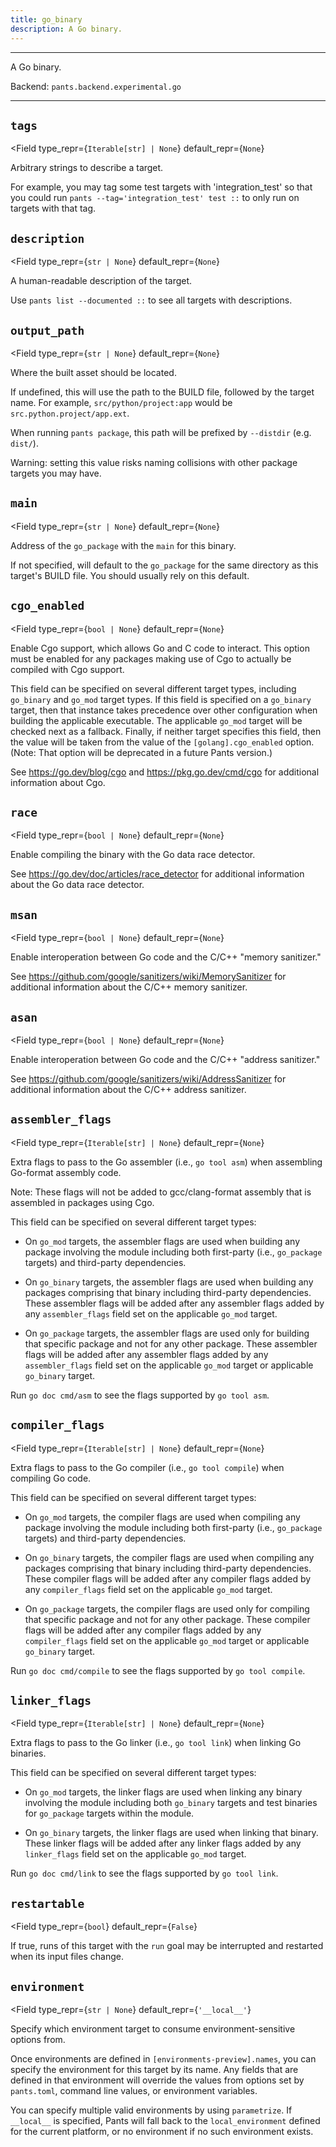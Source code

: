 ```yaml
---
title: go_binary
description: A Go binary.
---
```



---

A Go binary.

Backend: <span className="color--primary">`pants.backend.experimental.go`</span>

---

<span className={styles.options}>

## `tags`

<Field
    type_repr={`Iterable[str] | None`}
    default_repr={`None`}
>

Arbitrary strings to describe a target.

For example, you may tag some test targets with &#x27;integration_test&#x27; so that you could run `pants --tag='integration_test' test ::` to only run on targets with that tag.

</Field>

## `description`

<Field
    type_repr={`str | None`}
    default_repr={`None`}
>

A human-readable description of the target.

Use `pants list --documented ::` to see all targets with descriptions.

</Field>

## `output_path`

<Field
    type_repr={`str | None`}
    default_repr={`None`}
>

Where the built asset should be located.

If undefined, this will use the path to the BUILD file, followed by the target name. For example, `src/python/project:app` would be `src.python.project/app.ext`.

When running `pants package`, this path will be prefixed by `--distdir` (e.g. `dist/`).

Warning: setting this value risks naming collisions with other package targets you may have.

</Field>

## `main`

<Field
    type_repr={`str | None`}
    default_repr={`None`}
>

Address of the `go_package` with the `main` for this binary.

If not specified, will default to the `go_package` for the same directory as this target&#x27;s BUILD file. You should usually rely on this default.

</Field>

## `cgo_enabled`

<Field
    type_repr={`bool | None`}
    default_repr={`None`}
>

Enable Cgo support, which allows Go and C code to interact. This option must be enabled for any packages making use of Cgo to actually be compiled with Cgo support.

This field can be specified on several different target types, including `go_binary` and `go_mod` target types. If this field is specified on a `go_binary` target, then that instance takes precedence over other configuration when building the applicable executable. The applicable `go_mod` target will be checked next as a fallback. Finally, if neither target specifies this field, then the value will be taken from the value of the `[golang].cgo_enabled` option. (Note: That option will be deprecated in a future Pants version.)

See https://go.dev/blog/cgo and https://pkg.go.dev/cmd/cgo for additional information about Cgo.

</Field>

## `race`

<Field
    type_repr={`bool | None`}
    default_repr={`None`}
>

Enable compiling the binary with the Go data race detector.

See https://go.dev/doc/articles/race_detector for additional information about the Go data race detector.

</Field>

## `msan`

<Field
    type_repr={`bool | None`}
    default_repr={`None`}
>

Enable interoperation between Go code and the C/C++ &#x22;memory sanitizer.&#x22;

See https://github.com/google/sanitizers/wiki/MemorySanitizer for additional information about the C/C++ memory sanitizer.

</Field>

## `asan`

<Field
    type_repr={`bool | None`}
    default_repr={`None`}
>

Enable interoperation between Go code and the C/C++ &#x22;address sanitizer.&#x22;

See https://github.com/google/sanitizers/wiki/AddressSanitizer for additional information about the C/C++ address sanitizer.

</Field>

## `assembler_flags`

<Field
    type_repr={`Iterable[str] | None`}
    default_repr={`None`}
>

Extra flags to pass to the Go assembler (i.e., `go tool asm`) when assembling Go-format assembly code.

Note: These flags will not be added to gcc/clang-format assembly that is assembled in packages using Cgo.

This field can be specified on several different target types:

- On `go_mod` targets, the assembler flags are used when building any package involving the module including both first-party (i.e., `go_package` targets) and third-party dependencies.

- On `go_binary` targets, the assembler flags are used when building any packages comprising that binary including third-party dependencies. These assembler flags will be added after any assembler flags added by any `assembler_flags` field set on the applicable `go_mod` target.

- On `go_package` targets, the assembler flags are used only for building that specific package and not for any other package. These assembler flags will be added after any assembler flags added by any `assembler_flags` field set on the applicable `go_mod` target or applicable `go_binary` target.

Run `go doc cmd/asm` to see the flags supported by `go tool asm`.

</Field>

## `compiler_flags`

<Field
    type_repr={`Iterable[str] | None`}
    default_repr={`None`}
>

Extra flags to pass to the Go compiler (i.e., `go tool compile`) when compiling Go code.

This field can be specified on several different target types:

- On `go_mod` targets, the compiler flags are used when compiling any package involving the module including both first-party (i.e., `go_package` targets) and third-party dependencies.

- On `go_binary` targets, the compiler flags are used when compiling any packages comprising that binary including third-party dependencies. These compiler flags will be added after any compiler flags added by any `compiler_flags` field set on the applicable `go_mod` target.

- On `go_package` targets, the compiler flags are used only for compiling that specific package and not for any other package. These compiler flags will be added after any compiler flags added by any `compiler_flags` field set on the applicable `go_mod` target or applicable `go_binary` target.

Run `go doc cmd/compile` to see the flags supported by `go tool compile`.

</Field>

## `linker_flags`

<Field
    type_repr={`Iterable[str] | None`}
    default_repr={`None`}
>

Extra flags to pass to the Go linker (i.e., `go tool link`) when linking Go binaries.

This field can be specified on several different target types:

- On `go_mod` targets, the linker flags are used when linking any binary involving the module including both `go_binary` targets and test binaries for `go_package` targets within the module.

- On `go_binary` targets, the linker flags are used when linking that binary. These linker flags will be added after any linker flags added by any `linker_flags` field set on the applicable `go_mod` target.

Run `go doc cmd/link` to see the flags supported by `go tool link`.

</Field>

## `restartable`

<Field
    type_repr={`bool`}
    default_repr={`False`}
>

If true, runs of this target with the `run` goal may be interrupted and restarted when its input files change.

</Field>

## `environment`

<Field
    type_repr={`str | None`}
    default_repr={`'__local__'`}
>

Specify which environment target to consume environment-sensitive options from.

Once environments are defined in `[environments-preview].names`, you can specify the environment for this target by its name. Any fields that are defined in that environment will override the values from options set by `pants.toml`, command line values, or environment variables.

You can specify multiple valid environments by using `parametrize`. If `__local__` is specified, Pants will fall back to the `local_environment` defined for the current platform, or no environment if no such environment exists.

</Field>

</span>
